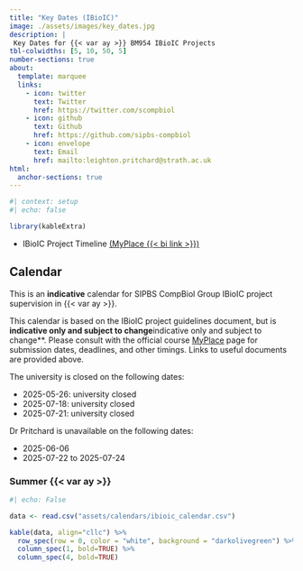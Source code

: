```yaml
---
title: "Key Dates (IBioIC)"
image: ./assets/images/key_dates.jpg
description: |
 Key Dates for {{< var ay >}} BM954 IBioIC Projects
tbl-colwidths: [5, 10, 50, 5]
number-sections: true
about:
  template: marquee
  links:
    - icon: twitter
      text: Twitter
      href: https://twitter.com/scompbiol
    - icon: github
      text: Github
      href: https://github.com/sipbs-compbiol
    - icon: envelope
      text: Email
      href: mailto:leighton.pritchard@strath.ac.uk
html:
  anchor-sections: true      
---
```


```r
#| context: setup
#| echo: false

library(kableExtra)
```

- IBioIC Project Timeline [(MyPlace {{< bi link >}})]({{< var myplace.timeline_ibioic >}})

## Calendar

This is an **indicative** calendar for SIPBS CompBiol Group IBioIC project supervision in {{< var ay >}}.

::: {.callout-warning}
This calendar is based on the IBioIC project guidelines document, but is **indicative only and subject to change**indicative only and subject to change**. Please consult with the official course [MyPlace]({{< var myplace.link >}}) page for submission dates, deadlines, and other timings. Links to useful documents are provided above.
:::

::: {.callout-important}
The university is closed on the following dates:

- 2025-05-26: university closed
- 2025-07-18: university closed
- 2025-07-21: university closed
:::

::: {.callout-important}
Dr Pritchard is unavailable on the following dates:

- 2025-06-06
- 2025-07-22 to 2025-07-24
:::

### Summer {{< var ay >}}

```r
#| echo: False

data <- read.csv("assets/calendars/ibioic_calendar.csv")

kable(data, align="cllc") %>%
  row_spec(row = 0, color = "white", background = "darkolivegreen") %>%
  column_spec(1, bold=TRUE) %>%
  column_spec(4, bold=TRUE)
```